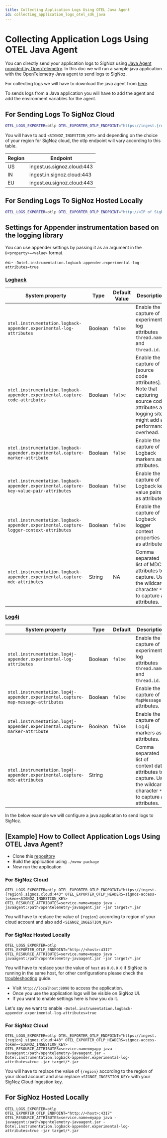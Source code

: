 ```yaml
---
title: Collecting Application Logs Using OTEL Java Agent
id: collecting_application_logs_otel_sdk_java
---
```


# Collecting Application Logs Using OTEL Java Agent

You can directly send your application logs to SigNoz using [Java Agent provided by OpenTelemetry](https://signoz.io/docs/instrumentation/java/).
In this doc we will run a sample java application with the OpenTelemetry Java agent to send logs to SigNoz.


For collecting logs we will have to download the java agent from [here](https://github.com/open-telemetry/opentelemetry-java-instrumentation/releases/latest/download/opentelemetry-javaagent.jar).


To sends logs from a Java application you will have to add the agent and add the environment variables for the agent.

## For Sending Logs To SigNoz Cloud

```bash
OTEL_LOGS_EXPORTER=otlp OTEL_EXPORTER_OTLP_ENDPOINT="https://ingest.{region}.signoz.cloud:443" OTEL_EXPORTER_OTLP_HEADERS=signoz-access-token=<SIGNOZ_INGESTION_KEY> OTEL_RESOURCE_ATTRIBUTES=service.name=<app_name> java -javaagent:/path/opentelemetry-javaagent.jar -jar  <myapp>.jar
```

You will have to add `<SIGNOZ_INGESTION_KEY>` and depending on the choice of your region for SigNoz cloud, the otlp endpoint will vary according to this table.

| Region | Endpoint                   |
| ------ | -------------------------- |
| US     | ingest.us.signoz.cloud:443 |
| IN     | ingest.in.signoz.cloud:443 |
| EU     | ingest.eu.signoz.cloud:443 |

## For Sending Logs To SigNoz Hosted Locally
```bash
OTEL_LOGS_EXPORTER=otlp OTEL_EXPORTER_OTLP_ENDPOINT="http://<IP of SigNoz Backend>:4317" OTEL_RESOURCE_ATTRIBUTES=service.name=<app_name> java -javaagent:/path/opentelemetry-javaagent.jar -jar  <myapp>.jar
```

## Settings for Appender instrumentation based on the logging library

You can use appender settings by passing it as an argument in the  `-D<property>=<value>` format.

ex:- `-Dotel.instrumentation.logback-appender.experimental-log-attributes=true`

### [Logback](https://github.com/open-telemetry/opentelemetry-java-instrumentation/tree/main/instrumentation/logback/logback-appender-1.0/javaagent)

| System property                                                                        | Type    | Default Value | Description                                                                                                                                   |
|----------------------------------------------------------------------------------------|---------|---------|-----------------------------------------------------------------------------------------------------------------------------------------------|
| `otel.instrumentation.logback-appender.experimental-log-attributes`                    | Boolean | `false` | Enable the capture of experimental log attributes `thread.name` and `thread.id`.                                                              |
| `otel.instrumentation.logback-appender.experimental.capture-code-attributes`           | Boolean | `false` | Enable the capture of [source code attributes]. Note that capturing source code attributes at logging sites might add a performance overhead. |
| `otel.instrumentation.logback-appender.experimental.capture-marker-attribute`          | Boolean | `false` | Enable the capture of Logback markers as attributes.                                                                                          |
| `otel.instrumentation.logback-appender.experimental.capture-key-value-pair-attributes` | Boolean | `false` | Enable the capture of Logback key value pairs as attributes.                                                                                  |
| `otel.instrumentation.logback-appender.experimental.capture-logger-context-attributes` | Boolean | `false` | Enable the capture of Logback logger context properties as attributes.                                                                        |
| `otel.instrumentation.logback-appender.experimental.capture-mdc-attributes`            | String  |    NA     | Comma separated list of MDC attributes to capture. Use the wildcard character `*` to capture all attributes.    

### [Log4j](https://github.com/open-telemetry/opentelemetry-java-instrumentation/tree/main/instrumentation/log4j/log4j-appender-2.17/javaagent)

| System property                                                                   | Type    | Default | Description                                                                                                           |
|-----------------------------------------------------------------------------------| ------- | ------- |-----------------------------------------------------------------------------------------------------------------------|
| `otel.instrumentation.log4j-appender.experimental-log-attributes`                 | Boolean | `false` | Enable the capture of experimental log attributes `thread.name` and `thread.id`.                                      |
| `otel.instrumentation.log4j-appender.experimental.capture-map-message-attributes` | Boolean | `false` | Enable the capture of `MapMessage` attributes.                                                                        |
| `otel.instrumentation.log4j-appender.experimental.capture-marker-attribute`       | Boolean | `false` | Enable the capture of Log4j markers as attributes.                                                                    |
| `otel.instrumentation.log4j-appender.experimental.capture-mdc-attributes`         | String  |         | Comma separated list of context data attributes to capture. Use the wildcard character `*` to capture all attributes. |


In the below example we will configure a java application to send logs to SigNoz.

## [Example] How to Collect Application Logs Using OTEL Java Agent?

- Clone this [repository](https://github.com/SigNoz/spring-petclinic)
- Build the application using `./mvnw package`
- Now run the application

### For SigNoz Cloud
```
OTEL_LOGS_EXPORTER=otlp OTEL_EXPORTER_OTLP_ENDPOINT="https://ingest.{region}.signoz.cloud:443" OTEL_EXPORTER_OTLP_HEADERS=signoz-access-token=<SIGNOZ_INGESTION_KEY> OTEL_RESOURCE_ATTRIBUTES=service.name=myapp java -javaagent:/path/opentelemetry-javaagent.jar -jar target/*.jar
```

You will have to replace the value of `{region}` according to region of your cloud account and also add `<SIGNOZ_INGESTION_KEY>`

### For SigNoz Hosted Locally

```
OTEL_LOGS_EXPORTER=otlp OTEL_EXPORTER_OTLP_ENDPOINT="http://<host>:4317" OTEL_RESOURCE_ATTRIBUTES=service.name=myapp java -javaagent:/path/opentelemetry-javaagent.jar -jar target/*.jar
```

You will have to replace your the value of `host` as  `0.0.0.0` if SigNoz is running in the same host, for other configurations please check the  [troubleshooting](../install/troubleshooting.md#signoz-otel-collector-address-grid) guide.

- Visit `http://localhost:8090` to access the application.
- Once you use the application logs will be visible on SigNoz UI.
- If you want to enable settings here is how you do it.
  
Let's say we want to enable `-Dotel.instrumentation.logback-appender.experimental-log-attributes=true`
  
### For SigNoz Cloud

```
OTEL_LOGS_EXPORTER=otlp OTEL_EXPORTER_OTLP_ENDPOINT="https://ingest.{region}.signoz.cloud:443" OTEL_EXPORTER_OTLP_HEADERS=signoz-access-token=<SIGNOZ_INGESTION_KEY> OTEL_RESOURCE_ATTRIBUTES=service.name=myapp java -javaagent:/path/opentelemetry-javaagent.jar -Dotel.instrumentation.logback-appender.experimental-log-attributes=true -jar target/*.jar
```

You will have to replace the value of `{region}` according to the region of your cloud account and also replace `<SIGNOZ_INGESTION_KEY>` with your SigNoz Cloud Ingestion key.

## For SigNoz Hosted Locally

```
OTEL_LOGS_EXPORTER=otlp OTEL_EXPORTER_OTLP_ENDPOINT="http://<host>:4317" OTEL_RESOURCE_ATTRIBUTES=service.name=myapp java -javaagent:/path/opentelemetry-javaagent.jar -Dotel.instrumentation.logback-appender.experimental-log-attributes=true -jar target/*.jar
```